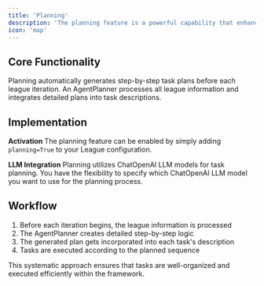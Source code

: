 ```yaml
---
title: 'Planning'
description: 'The planning feature is a powerful capability that enhances task execution through automated planning.'
icon: 'map'
---
```


## Core Functionality

Planning automatically generates step-by-step task plans before each league iteration. An AgentPlanner processes all league information and integrates detailed plans into task descriptions.

## Implementation

**Activation**
The planning feature can be enabled by simply adding `planning=True` to your League configuration.

**LLM Integration**
Planning utilizes ChatOpenAI LLM models for task planning. You have the flexibility to specify which ChatOpenAI LLM model you want to use for the planning process.

## Workflow

1. Before each iteration begins, the league information is processed
2. The AgentPlanner creates detailed step-by-step logic
3. The generated plan gets incorporated into each task's description
4. Tasks are executed according to the planned sequence

This systematic approach ensures that tasks are well-organized and executed efficiently within the framework.
